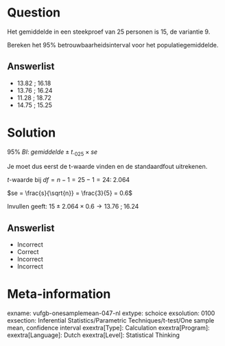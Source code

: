 Question
========
  
Het gemiddelde in een steekproef van 25 personen is 15, de variantie 9. 

Bereken het 95% betrouwbaarheidsinterval voor het populatiegemiddelde.
  
Answerlist
----------
* 13.82 ; 16.18
* 13.76 ; 16.24
* 11.28 ; 18.72
* 14.75 ; 15.25

Solution
========

$95\% \; BI:\;gemiddelde\pm t._{025}\times se$

Je moet dus eerst de t-waarde vinden en de standaardfout uitrekenen.

*t*-waarde bij $df=n-1=25-1=24:\;2.064$

$se = \frac{s}{\sqrt{n}} = \frac{3}{5} = 0.6$

Invullen geeft: $15 \pm 2.064 \times 0.6 \rightarrow 13.76\; ;\; 16.24$


Answerlist
----------
* Incorrect
* Correct
* Incorrect
* Incorrect

Meta-information
================
exname: vufgb-onesamplemean-047-nl
extype: schoice
exsolution: 0100
exsection: Inferential Statistics/Parametric Techniques/t-test/One sample mean, confidence interval
exextra[Type]: Calculation
exextra[Program]: 
exextra[Language]: Dutch
exextra[Level]: Statistical Thinking